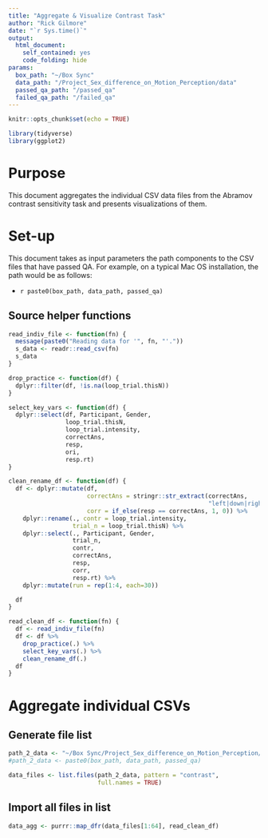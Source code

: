 ```yaml
---
title: "Aggregate & Visualize Contrast Task"
author: "Rick Gilmore"
date: "`r Sys.time()`"
output: 
  html_document:
    self_contained: yes
    code_folding: hide
params:
  box_path: "~/Box Sync"
  data_path: "/Project_Sex_difference_on_Motion_Perception/data"
  passed_qa_path: "/passed_qa"
  failed_qa_path: "/failed_qa"
---
```


```r
knitr::opts_chunk$set(echo = TRUE)

library(tidyverse)
library(ggplot2)
```

# Purpose

This document aggregates the individual CSV data files from the Abramov contrast sensitivity task and presents visualizations of them.

# Set-up

This document takes as input parameters the path components to the CSV files that have passed QA.
For example, on a typical Mac OS installation, the path would be as follows:

- `r paste0(box_path, data_path, passed_qa)`

## Source helper functions

```r
read_indiv_file <- function(fn) {
  message(paste0("Reading data for '", fn, "'."))
  s_data <- readr::read_csv(fn)
  s_data
}

drop_practice <- function(df) {
  dplyr::filter(df, !is.na(loop_trial.thisN))
}

select_key_vars <- function(df) {
  dplyr::select(df, Participant, Gender, 
                loop_trial.thisN, 
                loop_trial.intensity,
                correctAns,
                resp,
                ori,
                resp.rt)
}

clean_rename_df <- function(df) {
  df <- dplyr::mutate(df, 
                      correctAns = stringr::str_extract(correctAns,
                                                        "left|down|right|up"),
                      corr = if_else(resp == correctAns, 1, 0)) %>%
    dplyr::rename(., contr = loop_trial.intensity,
                  trial_n = loop_trial.thisN) %>%
    dplyr::select(., Participant, Gender,
                  trial_n,
                  contr,
                  correctAns,
                  resp,
                  corr,
                  resp.rt) %>%
    dplyr::mutate(run = rep(1:4, each=30))

  df
}

read_clean_df <- function(fn) {
  df <- read_indiv_file(fn)
  df <- df %>%
    drop_practice(.) %>%
    select_key_vars(.) %>%
    clean_rename_df(.)
  df
}
```

# Aggregate individual CSVs

## Generate file list

```r
path_2_data <- "~/Box Sync/Project_Sex_difference_on_Motion_Perception/data/passed_qa"
#path_2_data <- paste0(box_path, data_path, passed_qa)

data_files <- list.files(path_2_data, pattern = "contrast",
                         full.names = TRUE)
```

## Import all files in list

```r
data_agg <- purrr::map_dfr(data_files[1:64], read_clean_df)
```

